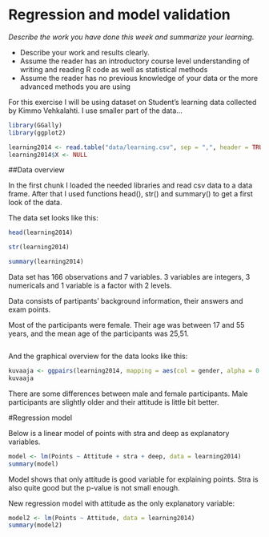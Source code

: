 # Regression and model validation

*Describe the work you have done this week and summarize your learning.*

- Describe your work and results clearly. 
- Assume the reader has an introductory course level understanding of writing and reading R code as well as statistical methods
- Assume the reader has no previous knowledge of your data or the more advanced methods you are using  

For this exercise I will be using dataset on Student's learning data collected by Kimmo Vehkalahti. I use smaller part of the data... 


```r
library(GGally)
library(ggplot2)

learning2014 <- read.table("data/learning.csv", sep = ",", header = TRUE)
learning2014$X <- NULL
```

##Data overview

In the first chunk I loaded the needed libraries and read csv data to a data frame. After that I used functions head(), str() and summary() to get a first look of the data.

The data set looks like this:

```r
head(learning2014)
```

```r
str(learning2014)
```

```r
summary(learning2014)
```
Data set has 166 observations and 7 variables. 3 variables are integers, 3 numericals and 1 variable is a factor with 2 levels.

Data consists of partipants' background information, their answers and exam points. 

Most of the participants were female. Their age was between 17 and 55 years, and the mean age of the participants was 25,51. 



```r

```
And the graphical overview for the data looks like this:
```r
kuvaaja <- ggpairs(learning2014, mapping = aes(col = gender, alpha = 0.3), lower = list(combo = wrap("facethist", bins = 20)))
kuvaaja
```
There are some differences between male and female participants. Male participants are slightly older and their attitude is little bit better.

#Regression model

Below is a linear model of points with stra and deep as explanatory variables.

```r
model <- lm(Points ~ Attitude + stra + deep, data = learning2014)
summary(model)
```
Model shows that only attitude is good variable for explaining points. Stra is also quite good but the p-value is not small enough.

New regression model with attitude as the only explanatory variable:
```r
model2 <- lm(Points ~ Attitude, data = learning2014)
summary(model2)
```













